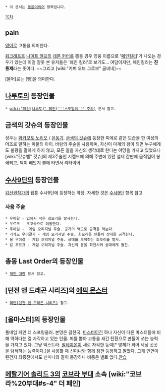  * 이 문서는 [[동음이의어]] 항목입니다.

[[목차]]
== pain ==
[[영어]]로 고통을 의미한다.

[[워크래프트]] [[나이트 엘프]]의 [[데몬 헌터]]를 뽑을 경우 영웅 이름으로 '[[페인킬러]]'가 나오는 경우가 있는데 이걸 잘못 본 유저들은 '폐인 킬러'로 보기도... 여담이지만, 페인킬러는 '''진통제'''라는 뜻이다. ~~그리고 [wiki:"키퍼 오브 그로브" 골비네]~~

[불어]로는 [빵]을 의미한다.

== [[나루토]]의 등장인물 ==
 * [[wiki:"페인(나루토)" 페인('''스포일러''' 주의)]] 문서 참고.

== 금색의 갓슈의 등장인물 ==
성우는 [[와카모토 노리오]] / [[윤동기]].
[[금색의 갓슈]]에 등장한 피에로 같은 모습을 한 여성의 어조로 말하는 마물의 아이. 바람의 주술을 사용하며, 자신이 마계의 왕이 되면 누구에게도 불평을 말하게 하지 않고, 모든 일을 자신의 생각대로 한다는 야망을 가지고 있었으나 [wiki:"갓슈벨" 갓슈]의 제3주술인 지켈드에 의해 주변에 있던 철제 간판에 움직임이 봉쇄되고, 책이 빼앗겨 불에 타면서 리타이어.

== [[수사9단]]의 등장인물 ==
[[김선권]]작가의 웹툰 수사9단에 등장하는 악당. 자세한 것은 [[수사9단]] 항목 참고

=== 사용 주술 ===
 * 우이갈 - 입에서 작은 회오리를 발사한다.
 * 우르크 - 초고속으로 이동한다.
 * 우이실 -  게임 오리지널 주술. 공기의 벽으로 공격을 막는다.
 * 기가노 우이갈가 - 게임 오리지널 주술. 회오리를 만들어 상대를 공격한다.
 * 올 우이갈 - 게임 오리지널 주술. 상대를 추적하는 회오리를 발사.
 * 갈 우르크 - 게임 오리지널 주술. 자신의 몸을 회전시켜 상대에게 돌진.

== 총몽 Last Order의 등장인물 ==
 * [[페인 대령]] 문서 참고.

== [던전 앤 드래곤 시리즈]의 [[에픽 몬스터]] == 
 * [[페인(던전 앤 드래곤 시리즈)]] 참고.

== [올마스터]의 등장인물 ==
풀네임 페인 더 스프링쿨러. 본명은 길천국. [[마스터]]이긴 하나 자신이 다른 마스터들에 비해 약하다는 걸 자각하고 있는 인물. 피를 뽑아 고통을 새긴 탄환으로 만들어 쏘는 능력을 가지고 있다. 그냥 엑스트라. [[밀레이온]]이 새로 자각한 능력[* 영체가 되어 세상 곳곳을 탐색하는 능력이다.]을 사용할 때 [[신미나]]와 함께 잠깐 등장하고 말았다. 그게 인연이 된건지 최종전에서도 신미나와 같이 등장하나 비중은 별로 없다.[[안습]]

== [[메탈기어 솔리드 3]]의 [[코브라 부대]] 소속 [wiki:"코브라%20부대#s-4" 더 페인] ==
